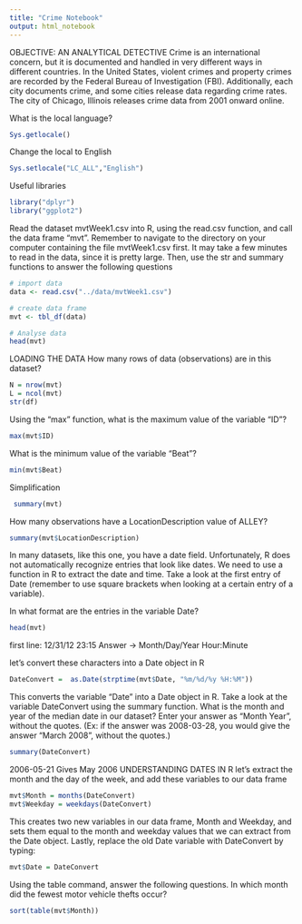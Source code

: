 ```yaml
---
title: "Crime Notebook"
output: html_notebook
---
```

OBJECTIVE:
AN ANALYTICAL DETECTIVE
Crime is an international concern, but it is documented and handled in very different ways in different countries. In the United States, violent crimes and property crimes are recorded by the Federal Bureau of Investigation (FBI). Additionally, each city documents crime, and some cities release data regarding crime rates. The city of Chicago, Illinois releases crime data from 2001 onward online.

What is the local language?
```r
Sys.getlocale()
```
Change the local to English
```r
Sys.setlocale("LC_ALL","English")
```


Useful libraries

```r
library("dplyr")
library("ggplot2")
```

Read the dataset mvtWeek1.csv into R, using the read.csv function, and call the data frame "mvt". Remember to navigate to the directory on your computer containing the file mvtWeek1.csv first. It may take a few minutes to read in the data, since it is pretty large. Then, use the str and summary functions to answer the following questions

```r
# import data
data <- read.csv("../data/mvtWeek1.csv")

# create data frame
mvt <- tbl_df(data)

# Analyse data
head(mvt)
```

LOADING THE DATA 
How many rows of data (observations) are in this dataset?

```r
N = nrow(mvt)
L = ncol(mvt)
str(df)
```
Using the "max" function, what is the maximum value of the variable "ID"?

```r
max(mvt$ID)
```

What is the minimum value of the variable "Beat"?

```r
min(mvt$Beat)
```

Simplification

```r
 summary(mvt)
```

How many observations have a LocationDescription value of ALLEY?
```r
summary(mvt$LocationDescription)
```

In many datasets, like this one, you have a date field. Unfortunately, R does not automatically recognize entries that look like dates. We need to use a function in R to extract the date and time. Take a look at the first entry of Date (remember to use square brackets when looking at a certain entry of a variable).

In what format are the entries in the variable Date?
```r
head(mvt)
```

first line: 12/31/12 23:15
Answer -> Month/Day/Year Hour:Minute

let's convert these characters into a Date object in R

```r
DateConvert =  as.Date(strptime(mvt$Date, "%m/%d/%y %H:%M"))
```

This converts the variable "Date" into a Date object in R. Take a look at the variable DateConvert using the summary function.
What is the month and year of the median date in our dataset? Enter your answer as "Month Year", without the quotes. (Ex: if the answer was 2008-03-28, you would give the answer "March 2008", without the quotes.)


```r
summary(DateConvert)
```

2006-05-21 Gives May 2006
UNDERSTANDING DATES IN R 
let's extract the month and the day of the week, and add these variables to our data frame 


```r
mvt$Month = months(DateConvert)
mvt$Weekday = weekdays(DateConvert)
```

This creates two new variables in our data frame, Month and Weekday, and sets them equal to the month and weekday values that we can extract from the Date object. Lastly, replace the old Date variable with DateConvert by typing:

```r
mvt$Date = DateConvert
```

Using the table command, answer the following questions.
In which month did the fewest motor vehicle thefts occur?

```r
sort(table(mvt$Month))
```

